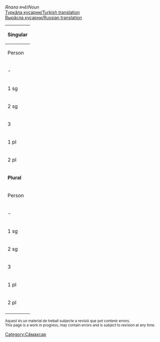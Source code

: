 

''Япала ячӗ''/''Noun''<br/>
[http://ilazki.thinkgeek.co.uk/~spectre/txuvaix/cv-tr/index.php?q=йӗп Туркӑла куҫарни/Turkish translation]<br/>
[http://samah.chv.su/cgi-bin/s.cgi?a=s&word=йӗп Вырӑсла куҫарни/Russian translation]

{|class=wikitable
|-
!colspan=9|'''Singular'''
|-
!  Person  !!  Tеп<br/>Absolutive<br>''Мӗн?''  !!  Камӑнлӑх<br/>Genitive<br>''Мӗнӗн?''  !!  Пару<br/>Dative<br>''Мӗне?''  !!  Вырӑн<br/>Locative<br>''Мӗнре?''  !!  Туху<br/>Ablative<br>''Мӗнрен?''  !!  Пӗрлелӗх<br/>Instrumental<br>''Мӗнпе?''  !!  Ҫуклӑх<br/>Privative<br>''Мӗнсӗр?''  !!  Пирке<br/>Final<br>''Мӗншӗн?''
|-
| - || йӗп || йӗпп·ĕн || йӗпп·е || йӗп·ре || йӗп·рен  || йӗп·пе || йӗп·сӗр || йӗп·шӗн
|-
| 1 sg || йӗпп·ӗм || йӗпп·ӗм·ӗн || йӗпп·ӗм·е || йӗпп·ӗм·ре || йӗпп·ӗм·рен || йӗпп·ӗм·пе || йӗпп·ӗм·сӗр || йӗпп·ӗм·шӗн 
|-
| 2 sg || йӗпп·ӳ || йӗпп·ӳ·н || йӗпп·ӳ·н·е || йӗпп·ӳ·н·те || йӗпп·ӳ·н·тен || йӗпп·ӳ·пе || йӗпп·ӳ·сӗр || йӗпп·ӳ·шӗн 
|-
| 3 || йӗпп·и || йӗпп·и·н || йӗпп·и·не || йӗпп·и·нче || йӗпп·и·нчен || йӗпп·и·пе || йӗпп·и·сӗр || йӗпп·и·шӗн 
|-
| 1 pl || йӗпп·ӗм·ӗр || йӗпп·ӗм·ӗр·ӗн || йӗпп·ӗм·ӗр·е || йӗпп·ӗм·ӗр·те || йӗпп·ӗм·ӗр·тен || йӗпп·ӗм·ӗр·пе || йӗпп·ӗм·ӗр·сӗр || йӗпп·ӗм·ӗр·шӗн 
|-
| 2 pl || йӗпп·ӗр || йӗпп·ӗр·ӗн || йӗпп·ӗр·е || йӗпп·ӗр·те || йӗпп·ӗр·тен || йӗпп·ӗр·пе || йӗпп·ӗр·сӗр || йӗпп·ӗр·шӗн 
|-
!colspan=9|'''Plural'''
|-
!  Person  !!  Tеп<br/>Absolutive<br>''Мӗн?''  !!  Камӑнлӑх<br/>Genitive<br>''Мӗнӗн?''  !!  Пару<br/>Dative<br>''Мӗне?''  !!  Вырӑн<br/>Locative<br>''Мӗнре?''  !!  Туху<br/>Ablative<br>''Мӗнрен?''  !!  Пӗрлелӗх<br/>Instrumental<br>''Мӗнпе?''  !!  Ҫуклӑх<br/>Privative<br>''Мӗнсӗр?''  !!  Пирке<br/>Final<br>''Мӗншӗн?''
|-
| - || йӗп·сем || йӗп·се·н || йӗп·сен·е || йӗп·сен·че || йӗп·сен·чен || йӗп·сем·пе || йӗп·сем·сӗр || йӗп·сем·шӗн
|-
| 1 sg || йӗпп·ӗм·сем || йӗпп·ӗм·се·н || йӗпп·ӗм·сен·е || йӗпп·ӗм·сен·че || йӗпп·ӗм·сен·чен || йӗпп·ӗм·сем·пе || йӗпп·ӗм·сем·сӗр || йӗпп·ӗм·сем·шӗн 
|-
| 2 sg || йӗпп·ӳ·сем || йӗпп·ӳ·се·н || йӗпп·ӳ·сен·е || йӗпп·ӳ·сен·че || йӗпп·ӳ·сен·чен || йӗпп·ӳ·сем·пе || йӗпп·ӳ·сем·сӗр || йӗпп·ӳ·сем·шӗн 
|-
| 3 || йӗпп·и·сем || йӗпп·и·се·н || йӗпп·и·сен·е || йӗпп·и·сен·че || йӗпп·и·сен·чен || йӗпп·и·сем·пе || йӗпп·и·сем·сӗр || йӗпп·и·сем·шӗн 
|-
| 1 pl || йӗпп·ӗм·ӗр·сем || йӗпп·ӗм·ӗр·се·н || йӗпп·ӗм·ӗр·сен·е || йӗпп·ӗм·ӗр·сен·че || йӗпп·ӗм·ӗр·сен·чен || йӗпп·ӗм·ӗр·сем·пе || йӗпп·ӗм·ӗр·сем·сӗр || йӗпп·ӗм·ӗр·сем·шӗн 
|-
| 2 pl || йӗпп·ӗр·сем || йӗпп·ӗр·се·н || йӗпп·ӗр·сен·е || йӗпп·ӗр·сен·че || йӗпп·ӗр·сен·чен || йӗпп·ӗр·сем·пе || йӗпп·ӗр·сем·сӗр || йӗпп·ӗр·сем·шӗн 
|-
|}

<small>
Aquest és un material de treball subjecte a revisió que pot contenir errors.<br/>
This page is a work in progress, may contain errors and is subject to revision at any time. 
</small>

[[Category:Сӑмахсар]]